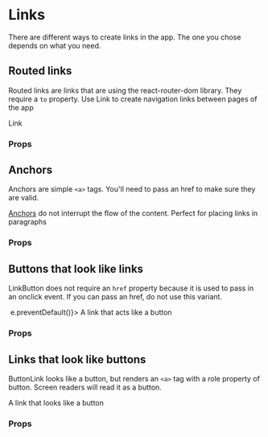 
<Meta title="Components/Links" component={A} decorators={[ThemeDecorator]} />

# Links

There are different ways to create links in the app. The one you chose depends on what you need.

## Routed links

Routed links are links that are using the react-router-dom library. They require a `to` property. Use Link to create navigation links between pages of the app

<Preview>
  <Story name="Link">
    <Link to="/path">Link</Link>
  </Story>
</Preview>

### Props

<Props of={Link} />

## Anchors

Anchors are simple `<a>` tags. You'll need to pass an href to make sure they are valid.

<Preview>
  <Story name="Anchor">
    <P>
      <A href="http://canada.ca">Anchors</A> do not interrupt the flow of the
      content. Perfect for placing links in paragraphs
    </P>
  </Story>
</Preview>

### Props

<Props of={A} />

## Buttons that look like links

LinkButton does not require an `href` property because it is used to pass in an onclick event. If you can pass an href, do not use this variant.

<Preview>
  <Story name="LinkButton">
    <LinkButton onclick={(e) => e.preventDefault()}>
      A link that acts like a button
    </LinkButton>
  </Story>
</Preview>

### Props

<Props of={LinkButton} />

## Links that look like buttons

ButtonLink looks like a button, but renders an `<a>` tag with a role property of button. Screen readers will read it as a button.

<Preview>
  <Story name="ButtonLink">
    <ButtonLink>A link that looks like a button</ButtonLink>
  </Story>
</Preview>

### Props

<Props of={ButtonLink} />
